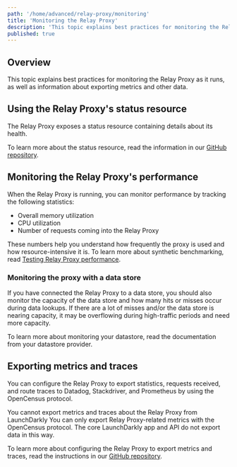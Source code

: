 ```yaml
---
path: '/home/advanced/relay-proxy/monitoring'
title: 'Monitoring the Relay Proxy'
description: 'This topic explains best practices for monitoring the Relay Proxy as it runs, as well as information about exporting metrics and other data.'
published: true
---
```


## Overview

This topic explains best practices for monitoring the Relay Proxy as it runs, as well as information about exporting metrics and other data.

## Using the Relay Proxy's status resource

The Relay Proxy exposes a status resource containing details about its health.

To learn more about the status resource, read the information in our [GitHub repository](https://github.com/launchdarkly/ld-relay/blob/v6/docs/endpoints.md#status-health-check).

## Monitoring the Relay Proxy's performance

When the Relay Proxy is running, you can monitor performance by tracking the following statistics:

- Overall memory utilization
- CPU utilization
- Number of requests coming into the Relay Proxy

These numbers help you understand how frequently the proxy is used and how resource-intensive it is. To learn more about synthetic benchmarking, read [Testing Relay Proxy performance](/home/advanced/relay-proxy/performance).

### Monitoring the proxy with a data store

If you have connected the Relay Proxy to a data store, you should also monitor the capacity of the data store and how many hits or misses occur during data lookups. If there are a lot of misses and/or the data store is nearing capacity, it may be overflowing during high-traffic periods and need more capacity.

To learn more about monitoring your datastore, read the documentation from your datastore provider.

## Exporting metrics and traces

You can configure the Relay Proxy to export statistics, requests received, and route traces to Datadog, Stackdriver, and Prometheus by using the OpenCensus protocol.

<Callout intent="alert">
  <CalloutTitle>You cannot export metrics and traces about the Relay Proxy from LaunchDarkly</CalloutTitle>
  <CalloutDescription>
    You can only export Relay Proxy-related metrics with the OpenCensus protocol. The core LaunchDarkly app and API do
    not export data in this way.
  </CalloutDescription>
</Callout>

To learn more about configuring the Relay Proxy to export metrics and traces, read the instructions in our [GitHub repository](https://github.com/launchdarkly/ld-relay#exporting-metrics-and-traces).
